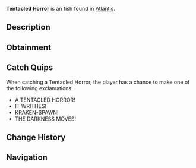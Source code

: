 {{FishInfobox
|image          = Tentacled Horror.png
|rarity         = Uncommon
|sea            = First Sea
|location       = [[Atlantis]]
|sublocation    = 
|sources        = Fishing Rod
|radar_location = 
|xp             = 180
|weather        = 
|time           = Night
|season         = 
|bait           = Shrimp
|base_weight    = 12
|base_value     = 300
|weight_range   = 7
|base_chance    = 45
|base_resil     = 70
}}
'''Tentacled Horror''' is an {{Rarity|Uncommon}} fish found in [[Atlantis]].

== Description ==
{{Description|A creature more tentacle than fish, its form suggests a distant relation to the Kraken itself. The water around it seems darker, as if light itself fears to touch it.|Bestiary Entry}}

== Obtainment ==
{{Description|Look for writhing shadows in the depths, Kraken Pool.|Bestiary Hint}}
{{Fish Availability|
Atlantis/Ancient Kraken Hunt
Atlantis/Kraken Hunt
Atlantis/Kraken Pool
|top_rods      = 
Training Rod\217241.38\217241.38;
Firefly Rod\198287.09\172483.47;
Rapid Rod\195865.38\155228.49;
Champions Rod\181749.24\120189.32;
Celestial Rod\179749.75\124143.2;
Flimsy Rod\136714.57\145584.35;
Fungal Rod\176510.1\168311.81;
Astralhook Rod\170046.36\189288.02;
Ethereal Prism Rod\164421.36\172727.3;
Candy Cane Rod\140375.92\136930.82;
Avalanche Rod\172958.37\114898.71;
Depthseeker Rod\171520.06\128152.83;
No-Life Rod\165429.32\165429.32;
Seraphic Rod\164151.7\164151.7;
Verdant Shear Rod\160211.13\140015.87;
Challenger's Rod\150364.08\150364.08;
Rod Of The Forgotten Fang\149907.1\149907.1;
Blazebringer Rod\142749.23\132050.97;
Zeus Rod\141731.51\139926.75;
Volcanic Rod\138397.12\106189.32;
Rod Of The Depths\136176.25\136176.25;
Rod Of The Exalted One\127908.29\127908.29;
Trident Rod\116490.46\116490.46;
Free Spirit Rod\116200.31\116200.31;
Steady Rod\80345.27\54372.6
|recommended   = Training Rod
}}

== Catch Quips ==
When catching a Tentacled Horror, the player has a chance to make one of the following exclamations:
* A TENTACLED HORROR!
* IT WRITHES!
* KRAKEN-SPAWN!
* THE DARKNESS MOVES!

== Change History ==
{{Change History|{{subst:Current Version}}}}

== Navigation ==
{{Fish Navbox|Atlantis}}